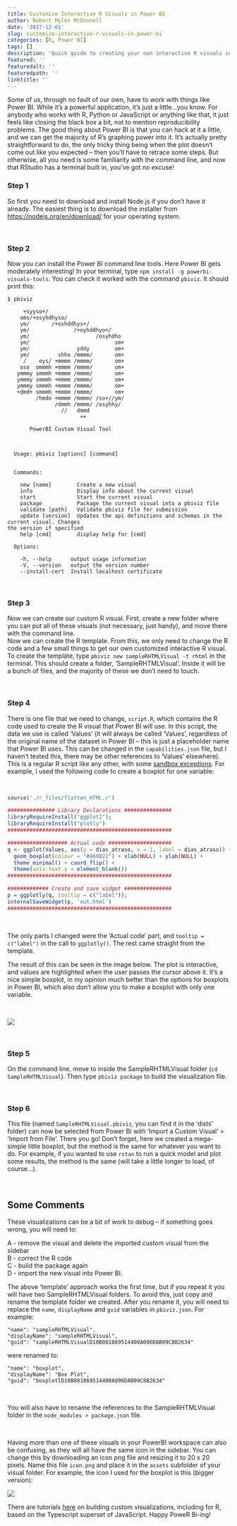 ```yaml
---
title: Customize Interactive R Visuals in Power BI
author: Robert Myles McDonnell
date: '2017-12-01'
slug: customize-interactive-r-visuals-in-power-bi
categories: [R, Power BI]
tags: []
description: 'Quick guide to creating your own interactive R visuals in Power BI'
featured: ''
featuredalt: ''
featuredpath: ''
linktitle: ''
---
```


Some of us, through no fault of our own, have to work with things like Power BI. While it's a powerful application, it's just a little...you know. For anybody who works with R, Python or JavaScript or anything like that, it just feels like closing the black box a bit, not to mention reproducibility problems. The good thing about Power BI is that you can hack at it a little, and we can get the majority of R's graphing power into it. It's actually pretty straightforward to do, the only tricky thing being when the plot doesn't come out like you expected -- then you'll have to retrace some steps. But otherwise, all you need is some familiarity with the command line, and now that RStudio has a terminal built in, you've got no excuse! 

### Step 1

So first you need to download and install Node.js if you don't have it already. The easiest thing is to download the installer from [https://nodejs.org/en/download/](https://nodejs.org/en/download/) for your operating system. 

&nbsp;

### Step 2

Now you can install the Power BI command line tools. Here Power BI gets moderately interesting! In your terminal, type `npm install -g powerbi-visuals-tools`. You can check it worked with the command `pbiviz`. It should print this:  

```
$ pbiviz

     +syyso+/
    oms/+osyhdhyso/
    ym/       /+oshddhys+/
    ym/              /+oyhddhyo+/
    ym/                     /osyhdho
    ym/                           sm+
    ym/               yddy        om+
    ym/         shho /mmmm/       om+
     /    oys/ +mmmm /mmmm/       om+
    oso  ommmh +mmmm /mmmm/       om+
   ymmmy smmmh +mmmm /mmmm/       om+
   ymmmy smmmh +mmmm /mmmm/       om+
   ymmmy smmmh +mmmm /mmmm/       om+
   +dmd+ smmmh +mmmm /mmmm/       om+
         /hmdo +mmmm /mmmm/ /so+//ym/
               /dmmh /mmmm/ /osyhhy/
                 //   dmmd
                       ++

       PowerBI Custom Visual Tool



  Usage: pbiviz [options] [command]


  Commands:

    new [name]        Create a new visual
    info              Display info about the current visual
    start             Start the current visual
    package           Package the current visual into a pbiviz file
    validate [path]   Validate pbiviz file for submission
    update [version]  Updates the api definitions and schemas in the current visual. Changes
the version if specified
    help [cmd]        display help for [cmd]

  Options:

    -h, --help      output usage information
    -V, --version   output the version number
    --install-cert  Install localhost certificate
```


&nbsp;

### Step 3

Now we can create our custom R visual. First, create a new folder where you can put all of these visuals (not necessary, just handy), and move there with the command line.  
Now we can create the R template. From this, we only need to change the R code and a few small things to get our own customized interactive R visual. To create the template, type `pbiviz new sampleRHTMLVisual -t rhtml` in the terminal. This should create a folder, 'SampleRHTMLVisual'. Inside it will be a bunch of files, and the majority of these we don't need to touch.    

&nbsp;

### Step 4 

There is one file that we need to change, `script.R`, which contains the R code used to create the R visual that Power BI will use. In this script, the data we use is called 'Values' (it will always be called 'Values', regardless of the original name of the dataset in Power BI -- this is just a placeholder name that Power BI uses.  This can be changed in the `capabilities.json` file, but I haven't tested this, there may be other references to 'Values' elsewhere). This is a regular R script like any other, with some [sandbox exceptions](https://docs.microsoft.com/en-us/power-bi/service-r-packages-support#r-scripts-that-are-not-supported-in-power-bi). For example, I used the following code to create a boxplot for one variable:  


&nbsp;


```r
source('./r_files/flatten_HTML.r')

############### Library Declarations ###############
libraryRequireInstall("ggplot2");
libraryRequireInstall("plotly")
####################################################

################### Actual code ####################
q <- ggplot(Values, aes(y = dias_atraso, x = 1, label = dias_atraso)) +
  geom_boxplot(colour = "#A60822") + xlab(NULL) + ylab(NULL) + 
  theme_minimal() + coord_flip() +
  theme(axis.text.y = element_blank())
####################################################

############# Create and save widget ###############
p = ggplotly(q, tooltip = c("label"));
internalSaveWidget(p, 'out.html')
####################################################
```

&nbsp;

The only parts I changed were the 'Actual code' part, and `tooltip = c("label")` in the call to `ggplotly()`. The rest came straight from the template.  

The result of this can be seen in the image below. The plot is interactive, and values are highlighted when the user passes the cursor above it. It's a nice simple boxplot, in my opinion much better than the options for boxplots in Power BI, which also don't allow you to make a boxplot with only one variable.     

&nbsp;


![](boxplot.jpg)  

    
&nbsp;   
  
### Step 5 

On the command line, move to inside the SampleRHTMLVisual folder (`cd SampleRHTMLVisual`). Then type `pbiviz package` to build the visualization file.   

&nbsp;

### Step 6

This file (named `SampleRHTMLVisual.pbiviz`, you can find it in the 'dists' folder) can now be selected from Power BI with 'Import a Custom Visual' > 'Import from File'. There you go! Don't forget, here we created a mega-simple little boxplot, but the method is the same for whatever you want to do. For example, if you wanted to use `rstan` to run a quick model and plot some results, the method is the same (will take a little longer to load, of course...).   

&nbsp;

## Some Comments  

These visualizations can be a bit of work to debug -- if something goes wrong, you will need to:  

A - remove the visual and delete the imported custom visual from the sidebar  
B - correct the R code  
C - build the package again  
D - import the new visual into Power BI.   


The above 'template' approach works the first time, but if you repeat it you will have two SampleRHTMLVisual folders. To avoid this, just copy and rename the template folder we created. After you rename it, you will need to replace the `name`, `displayName` and `guid` variables in `pbiviz.json`. For example:   

```
"name": "sampleRHTMLVisual",
"displayName": "sampleRHTMLVisual",
"guid": "sampleRHTMLVisualD10B081869514400A096DAB09C8B2634"
```

were renamed to:

```
"name": "boxplot",
"displayName": "Box Plot",
"guid": "boxplotlD10B081869514400A096DAB09C8B2634"
```

&nbsp;

You will also have to rename the references to the SampleRHTMLVisual folder in the `node_modules > package.json` file.  
  
&nbsp;

Having more than one of these visuals in your PowerBI workspace can also be confusing, as they will all have the same icon in the sidebar. You can change this by downloading an icon png file and resizing it to 20 x 20 pixels. Name this file `icon.png` and place it in the `assets` subfolder of your visual folder. For example, the icon I used for the boxplot is this (bigger version):  

 ![](C:\\Users\\robert.m.mcdonnell\\Documents\\Avanade_r_course\\icon.png)  
 
There are tutorials [here](https://github.com/Microsoft/PowerBI-visuals) on building custom visualizations, including for R, based on the Typescript superset of JavaScript. Happy PoweR Bi-ing!  
 


